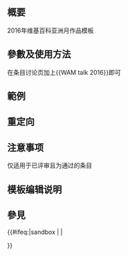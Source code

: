 <includeonly><!-- 在這裡加入模板的保護標識 --></includeonly><noinclude>{{Documentation subpage}}</noinclude>
<!-- 在本行下編輯模板說明 -->
== 概要 ==
2016年维基百科亚洲月作品模板
== 參數及使用方法 ==
在条目讨论页加上<nowiki>{{WAM talk 2016}}</nowiki>即可
== 範例 ==

== 重定向 ==

== 注意事项 ==
仅适用于已评审且为通过的条目
== 模板编辑说明 ==

== 參見 ==

<includeonly>{{#ifeq:{{SUBPAGENAME}}|sandbox | |
<!-- 本行下加入模板的分類，跨維基連結加入Wikidata（參見[[Wikipedia:Wikidata]]） -->

}}</includeonly>